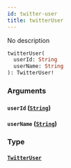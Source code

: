 ```yaml
---
id: twitter-user
title: twitterUser
---
```



No description

```graphql
twitterUser(
  userId: String
  userName: String
): TwitterUser!
```


### Arguments

#### `userId` ([`String`](../../references/scalars/string))




#### `userName` ([`String`](../../references/scalars/string))




### Type

#### [`TwitterUser`](../../references/objects/twitter-user) 






